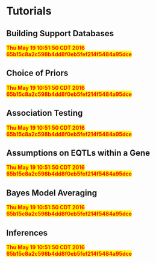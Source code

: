 
# Tutorials


## Building Support Databases
<span style="color:red;background:yellow;font-weight:bold">Thu May 19 10:51:50 CDT 2016 65b15c8a2c598b4dd8f0eb5fef214f5484a95dce</span>


## Choice of Priors
<span style="color:red;background:yellow;font-weight:bold">Thu May 19 10:51:50 CDT 2016 65b15c8a2c598b4dd8f0eb5fef214f5484a95dce</span>


## Association Testing
<span style="color:red;background:yellow;font-weight:bold">Thu May 19 10:51:50 CDT 2016 65b15c8a2c598b4dd8f0eb5fef214f5484a95dce</span>


## Assumptions on EQTLs within a Gene
<span style="color:red;background:yellow;font-weight:bold">Thu May 19 10:51:50 CDT 2016 65b15c8a2c598b4dd8f0eb5fef214f5484a95dce</span>


## Bayes Model Averaging
<span style="color:red;background:yellow;font-weight:bold">Thu May 19 10:51:50 CDT 2016 65b15c8a2c598b4dd8f0eb5fef214f5484a95dce</span>


## Inferences
<span style="color:red;background:yellow;font-weight:bold">Thu May 19 10:51:50 CDT 2016 65b15c8a2c598b4dd8f0eb5fef214f5484a95dce</span>

